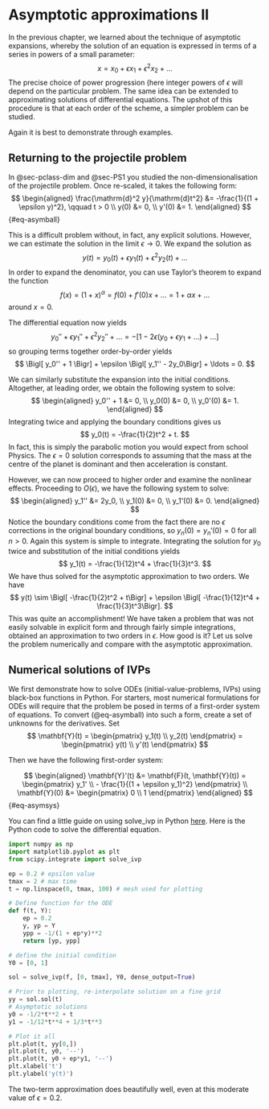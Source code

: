 # Asymptotic approximations II {#sec-asymptotics02}

In the previous chapter, we learned about the technique of asymptotic expansions, whereby the solution of an equation is expressed in terms of a series in powers of a small parameter:
$$
x = x_0 + \epsilon x_1 + \epsilon^2 x_2 + \ldots
$$
The precise choice of power progression (here integer powers of $\epsilon$ will depend on the particular problem. The same idea can be extended to approximating solutions of differential equations. The upshot of this procedure is that at each order of the scheme, a simpler problem can be studied. 

Again it is best to demonstrate through examples.

## Returning to the projectile problem 

In @sec-pclass-dim and @sec-PS1 you studied the non-dimensionalisation of the projectile problem. Once re-scaled, it takes the following form:
$$
\begin{aligned} 
\frac{\mathrm{d}^2 y}{\mathrm{d}t^2} &= -\frac{1}{(1 + \epsilon y)^2}, \qquad t > 0 \\
y(0) &= 0, \\
y'(0) &= 1.
\end{aligned} 
$$ {#eq-asymball}

This is a difficult problem without, in fact, any explicit solutions. However, we can estimate the solution in the limit $\epsilon \to 0$. We expand the solution as
$$
y(t) = y_0(t) + \epsilon y_1(t) + \epsilon^2 y_2(t) + \ldots
$$
In order to expand the denominator, you can use Taylor's theorem to expand the function 
$$
f(x) = (1 + x)^\alpha = f(0) + f'(0)x + \ldots = 1 + \alpha x + \ldots
$$
around $x = 0$.


The differential equation now yields
$$
y_0'' + \epsilon y_1'' + \epsilon^2 y_2'' + \ldots = -\left[1 - 2\epsilon \left(y_0 + \epsilon y_1 + \ldots\right) + \ldots \right]
$$
so grouping terms together order-by-order yields
$$
\Bigl[ y_0'' + 1 \Bigr] + \epsilon \Bigl[ y_1'' - 2y_0\Bigr] + \ldots = 0.
$$

We can similarly substitute the expansion into the initial conditions. Altogether, at leading order, we obtain the following system to solve: 
$$
\begin{aligned}
y_0'' + 1 &= 0, \\
y_0(0) &= 0, \\
y_0'(0) &= 1.
\end{aligned}
$$
Integrating twice and applying the boundary conditions gives us 
$$
y_0(t) = -\frac{1}{2}t^2 + t.
$$
In fact, this is simply the parabolic motion you would expect from school Physics. The $\epsilon = 0$ solution corresponds to assuming that the mass at the centre of the planet is dominant and then acceleration is constant.

However, we can now proceed to higher order and examine the nonlinear effects. Proceeding to $O(\epsilon)$, we have the following system to solve:
$$
\begin{aligned}
y_1'' &= 2y_0, \\
y_1(0) &= 0, \\
y_1'(0) &= 0.
\end{aligned}
$$
Notice the boundary conditions come from the fact there are no $\epsilon$ corrections in the original boundary conditions, so $y_n(0) = y_n'(0) = 0$ for all $n > 0$. Again this system is simple to integrate. Integrating the solution for $y_0$ twice and substitution of the initial conditions yields 
$$
y_1(t) = -\frac{1}{12}t^4 + \frac{1}{3}t^3.
$$
We have thus solved for the asymptotic approximation to two orders. We have
$$
y(t) \sim \Bigl[ -\frac{1}{2}t^2 + t\Bigr] + \epsilon \Bigl[ -\frac{1}{12}t^4 + \frac{1}{3}t^3\Bigr].
$$
This was quite an accomplishment! We have taken a problem that was not easily solvable in explicit form and through fairly simple integrations, obtained an approximation to two orders in $\epsilon$. How good is it? Let us solve the problem numerically and compare with the asymptotic approximation. 

## Numerical solutions of IVPs {#sec-asym2-num}

We first demonstrate how to solve ODEs (initial-value-problems, IVPs) using black-box functions in Python. For starters, most numerical formulations for ODEs will require that the problem be posed in terms of a first-order system of equations. To convert (@eq-asymball) into such a form, create a set of unknowns for the derivatives. Set 
$$
\mathbf{Y}(t) =
\begin{pmatrix}
y_1(t) \\
y_2(t)
\end{pmatrix}
= \begin{pmatrix}
y(t) \\
y'(t)
\end{pmatrix}
$$

Then we have the following first-order system:

$$
\begin{aligned}
\mathbf{Y}'(t) &= \mathbf{F}(t, \mathbf{Y}(t)) = \begin{pmatrix}
y_1' \\
- \frac{1}{(1 + \epsilon y_1)^2}
\end{pmatrix} \\
\mathbf{Y}(0) &= \begin{pmatrix}
0 \\
1
\end{pmatrix}
\end{aligned} 
$$ {#eq-asymsys}

You can find a little guide on using solve_ivp in Python [here](https://ipython-books.github.io/123-simulating-an-ordinary-differential-equation-with-scipy/). Here is the Python code to solve the differential equation.

```python
import numpy as np
import matplotlib.pyplot as plt
from scipy.integrate import solve_ivp

ep = 0.2 # epsilon value
tmax = 2 # max time
t = np.linspace(0, tmax, 100) # mesh used for plotting

# Define function for the ODE
def f(t, Y):
	ep = 0.2
	y, yp = Y
	ypp = -1/(1 + ep*y)**2
	return [yp, ypp]

# define the initial condition
Y0 = [0, 1]

sol = solve_ivp(f, [0, tmax], Y0, dense_output=True)

# Prior to plotting, re-interpolate solution on a fine grid
yy = sol.sol(t)
# Asymptotic solutions
y0 = -1/2*t**2 + t
y1 = -1/12*t**4 + 1/3*t**3

# Plot it all
plt.plot(t, yy[0,])
plt.plot(t, y0, '--')
plt.plot(t, y0 + ep*y1, '--')
plt.xlabel('t')
plt.ylabel('y(t)')
```

The two-term approximation does beautifully well, even at this moderate value of $\epsilon = 0.2$.
